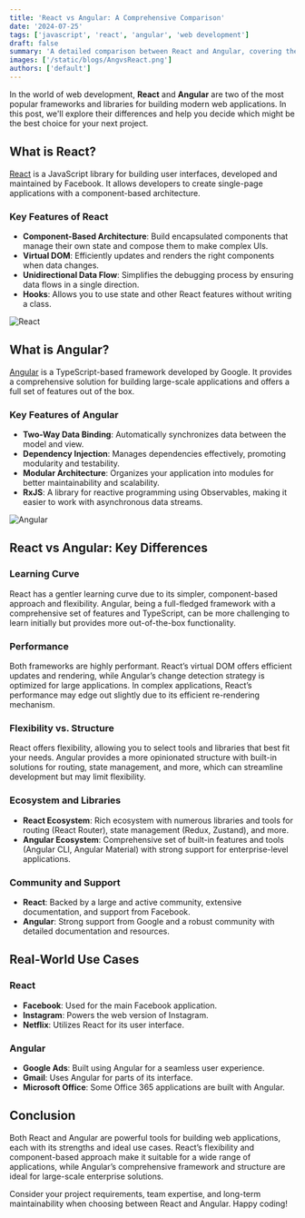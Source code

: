 ```yaml
---
title: 'React vs Angular: A Comprehensive Comparison'
date: '2024-07-25'
tags: ['javascript', 'react', 'angular', 'web development']
draft: false
summary: 'A detailed comparison between React and Angular, covering their features, ecosystems, and use cases.'
images: ['/static/blogs/AngvsReact.png']
authors: ['default']
---
```



In the world of web development, **React** and **Angular** are two of the most popular frameworks and libraries for building modern web applications. In this post, we'll explore their differences and help you decide which might be the best choice for your next project.

## What is React?

[React](https://reactjs.org/) is a JavaScript library for building user interfaces, developed and maintained by Facebook. It allows developers to create single-page applications with a component-based architecture.

### Key Features of React

- **Component-Based Architecture**: Build encapsulated components that manage their own state and compose them to make complex UIs.
- **Virtual DOM**: Efficiently updates and renders the right components when data changes.
- **Unidirectional Data Flow**: Simplifies the debugging process by ensuring data flows in a single direction.
- **Hooks**: Allows you to use state and other React features without writing a class.

![React](https://reactjs.org/logo-og.png)

## What is Angular?

[Angular](https://angular.io/) is a TypeScript-based framework developed by Google. It provides a comprehensive solution for building large-scale applications and offers a full set of features out of the box.

### Key Features of Angular

- **Two-Way Data Binding**: Automatically synchronizes data between the model and view.
- **Dependency Injection**: Manages dependencies effectively, promoting modularity and testability.
- **Modular Architecture**: Organizes your application into modules for better maintainability and scalability.
- **RxJS**: A library for reactive programming using Observables, making it easier to work with asynchronous data streams.

![Angular](https://angular.io/assets/images/logos/angular/angular.svg)

## React vs Angular: Key Differences

### Learning Curve

React has a gentler learning curve due to its simpler, component-based approach and flexibility. Angular, being a full-fledged framework with a comprehensive set of features and TypeScript, can be more challenging to learn initially but provides more out-of-the-box functionality.

### Performance

Both frameworks are highly performant. React’s virtual DOM offers efficient updates and rendering, while Angular’s change detection strategy is optimized for large applications. In complex applications, React’s performance may edge out slightly due to its efficient re-rendering mechanism.

### Flexibility vs. Structure

React offers flexibility, allowing you to select tools and libraries that best fit your needs. Angular provides a more opinionated structure with built-in solutions for routing, state management, and more, which can streamline development but may limit flexibility.

### Ecosystem and Libraries

- **React Ecosystem**: Rich ecosystem with numerous libraries and tools for routing (React Router), state management (Redux, Zustand), and more.
- **Angular Ecosystem**: Comprehensive set of built-in features and tools (Angular CLI, Angular Material) with strong support for enterprise-level applications.

### Community and Support

- **React**: Backed by a large and active community, extensive documentation, and support from Facebook.
- **Angular**: Strong support from Google and a robust community with detailed documentation and resources.

## Real-World Use Cases

### React

- **Facebook**: Used for the main Facebook application.
- **Instagram**: Powers the web version of Instagram.
- **Netflix**: Utilizes React for its user interface.

### Angular

- **Google Ads**: Built using Angular for a seamless user experience.
- **Gmail**: Uses Angular for parts of its interface.
- **Microsoft Office**: Some Office 365 applications are built with Angular.

## Conclusion

Both React and Angular are powerful tools for building web applications, each with its strengths and ideal use cases. React’s flexibility and component-based approach make it suitable for a wide range of applications, while Angular’s comprehensive framework and structure are ideal for large-scale enterprise solutions.

Consider your project requirements, team expertise, and long-term maintainability when choosing between React and Angular. Happy coding!

